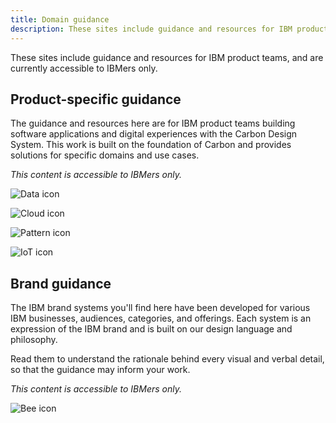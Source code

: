 ```yaml
---
title: Domain guidance
description: These sites include guidance and resources for IBM product teams. They are currently accessible to IBMers only.
---
```


<PageDescription>

These sites include guidance and resources for IBM product teams, and are currently accessible to IBMers only.

</PageDescription>

## Product-specific guidance

The guidance and resources here are for IBM product teams building software applications and digital experiences with the Carbon Design System. This work is built on the foundation of Carbon and provides solutions for specific domains and use cases.

_This content is accessible to IBMers only._

<Row className="resource-card-group">
<Column colLg={4} colMd={4} noGutterSm>
  <ResourceCard
    subTitle="Cloud Data & AI"
    href="https://pages.github.ibm.com/cdai-design/pal/"
    >

![Data icon](images/ibm-cloud.svg)

  </ResourceCard>
</Column>
<Column colLg={4} colMd={4} noGutterSm>
  <ResourceCard
    subTitle="Cloud Pattern and Asset Library"
    href="https://pages.github.ibm.com/ibmcloud/pal/"
    >

![Cloud icon](images/ibm-cloud.svg)

  </ResourceCard>
</Column>
<Column colLg={4} colMd={4} noGutterSm>
  <ResourceCard
    subTitle="Watson Health"
    href="https://pages.github.ibm.com/Watson-Health/index.html"
    >

![Pattern icon](images/watson.svg)

  </ResourceCard>
</Column>
<Column colLg={4} colMd={4} noGutterSm>
  <ResourceCard
    subTitle="Watson IoT Design"
    href="https://pages.github.ibm.com/Watson-IoT/IoT-Design-Site/"
    >

![IoT icon](images/watson.svg)

  </ResourceCard>

</Column>
</Row>

## Brand guidance

The IBM brand systems you'll find here have been developed for various IBM businesses, audiences, categories, and offerings. Each system is an expression of the IBM brand and is built on our design language and philosophy.

Read them to understand the rationale behind every visual and verbal detail, so that the guidance may inform your work.

_This content is accessible to IBMers only._

<Row className="resource-card-group">
<Column colLg={4} colMd={4} noGutterSm>
  <ResourceCard
    subTitle="IBM Brand Systems"
    href="https://www.ibm.com/brand/systems"
    >

![Bee icon](images/bee.svg)

  </ResourceCard>

</Column>
</Row>
